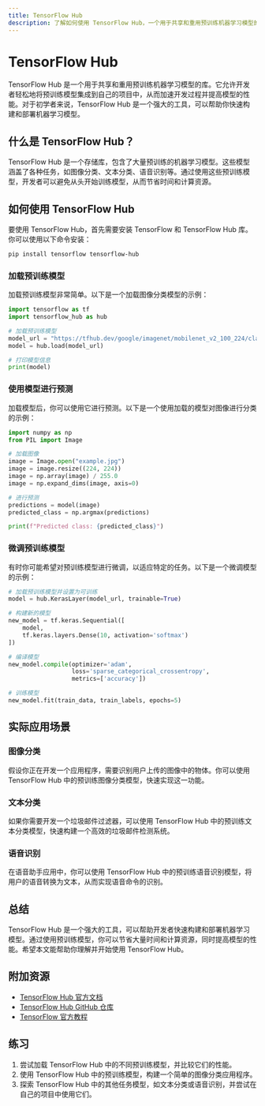 ```yaml
---
title: TensorFlow Hub
description: 了解如何使用 TensorFlow Hub，一个用于共享和重用预训练机器学习模型的库，适合初学者快速上手。
---
```


# TensorFlow Hub

TensorFlow Hub 是一个用于共享和重用预训练机器学习模型的库。它允许开发者轻松地将预训练模型集成到自己的项目中，从而加速开发过程并提高模型的性能。对于初学者来说，TensorFlow Hub 是一个强大的工具，可以帮助你快速构建和部署机器学习模型。

## 什么是 TensorFlow Hub？

TensorFlow Hub 是一个存储库，包含了大量预训练的机器学习模型。这些模型涵盖了各种任务，如图像分类、文本分类、语音识别等。通过使用这些预训练模型，开发者可以避免从头开始训练模型，从而节省时间和计算资源。

## 如何使用 TensorFlow Hub

要使用 TensorFlow Hub，首先需要安装 TensorFlow 和 TensorFlow Hub 库。你可以使用以下命令安装：

```bash
pip install tensorflow tensorflow-hub
```

### 加载预训练模型

加载预训练模型非常简单。以下是一个加载图像分类模型的示例：

```python
import tensorflow as tf
import tensorflow_hub as hub

# 加载预训练模型
model_url = "https://tfhub.dev/google/imagenet/mobilenet_v2_100_224/classification/4"
model = hub.load(model_url)

# 打印模型信息
print(model)
```

### 使用模型进行预测

加载模型后，你可以使用它进行预测。以下是一个使用加载的模型对图像进行分类的示例：

```python
import numpy as np
from PIL import Image

# 加载图像
image = Image.open("example.jpg")
image = image.resize((224, 224))
image = np.array(image) / 255.0
image = np.expand_dims(image, axis=0)

# 进行预测
predictions = model(image)
predicted_class = np.argmax(predictions)

print(f"Predicted class: {predicted_class}")
```

### 微调预训练模型

有时你可能希望对预训练模型进行微调，以适应特定的任务。以下是一个微调模型的示例：

```python
# 加载预训练模型并设置为可训练
model = hub.KerasLayer(model_url, trainable=True)

# 构建新的模型
new_model = tf.keras.Sequential([
    model,
    tf.keras.layers.Dense(10, activation='softmax')
])

# 编译模型
new_model.compile(optimizer='adam',
                  loss='sparse_categorical_crossentropy',
                  metrics=['accuracy'])

# 训练模型
new_model.fit(train_data, train_labels, epochs=5)
```

## 实际应用场景

### 图像分类

假设你正在开发一个应用程序，需要识别用户上传的图像中的物体。你可以使用 TensorFlow Hub 中的预训练图像分类模型，快速实现这一功能。

### 文本分类

如果你需要开发一个垃圾邮件过滤器，可以使用 TensorFlow Hub 中的预训练文本分类模型，快速构建一个高效的垃圾邮件检测系统。

### 语音识别

在语音助手应用中，你可以使用 TensorFlow Hub 中的预训练语音识别模型，将用户的语音转换为文本，从而实现语音命令的识别。

## 总结

TensorFlow Hub 是一个强大的工具，可以帮助开发者快速构建和部署机器学习模型。通过使用预训练模型，你可以节省大量时间和计算资源，同时提高模型的性能。希望本文能帮助你理解并开始使用 TensorFlow Hub。

## 附加资源

- [TensorFlow Hub 官方文档](https://www.tensorflow.org/hub)
- [TensorFlow Hub GitHub 仓库](https://github.com/tensorflow/hub)
- [TensorFlow 官方教程](https://www.tensorflow.org/tutorials)

## 练习

1. 尝试加载 TensorFlow Hub 中的不同预训练模型，并比较它们的性能。
2. 使用 TensorFlow Hub 中的预训练模型，构建一个简单的图像分类应用程序。
3. 探索 TensorFlow Hub 中的其他任务模型，如文本分类或语音识别，并尝试在自己的项目中使用它们。
